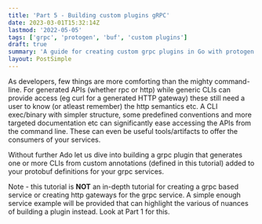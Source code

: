 ```yaml
---
title: 'Part 5 - Building custom plugins gRPC'
date: 2023-03-01T15:32:14Z
lastmod: '2022-05-05'
tags: ['grpc', 'protogen', 'buf', 'custom plugins']
draft: true
summary: 'A guide for creating custom grpc plugins in Go with protogen and buf'
layout: PostSimple
---
```


As developers, few things are more comforting than the mighty command-line.   For generated APIs (whether rpc or http) while generic CLIs can provide access (eg curl for a generated HTTP gateway) these still need a user to know (or atleast remember) the http semantics etc.   A CLI exec/binary with simpler structure, some predefined conventions and more targeted documentation etc can significantly ease accessing the APIs from the command line.  These can even be useful tools/artifacts to offer the consumers of your services.

Without further Ado let us dive into building a grpc plugin that generates one or more CLIs from custom annotations (defined in this tutorial) added to your protobuf definitions for your grpc services.

Note - this tutorial is **NOT** an in-depth tutorial for creating a grpc based service or creating http gateways for the grpc service.   A simple enough service example will be provided that can highlight the various of nuances of building a plugin instead.  Look at Part 1 for this.

